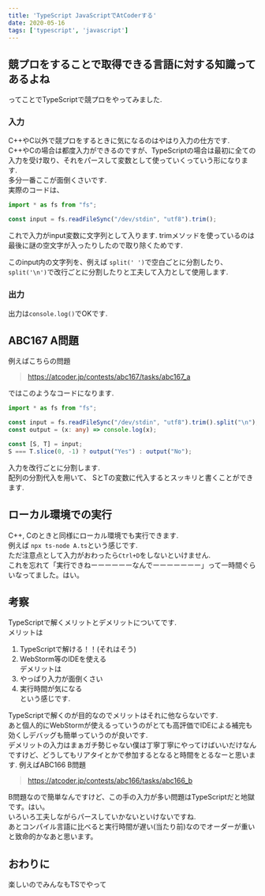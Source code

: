 ```yaml
---
title: 'TypeScript JavaScriptでAtCoderする'
date: 2020-05-16
tags: ['typescript', 'javascript']
---
```


## 競プロをすることで取得できる言語に対する知識ってあるよね

ってことでTypeScriptで競プロをやってみました.

### 入力

C++やC以外で競プロをするときに気になるのはやはり入力の仕方です.\
C++やCの場合は都度入力ができるのですが、TypeScriptの場合は最初に全ての入力を受け取り、それをパースして変数として使っていくっていう形になります.\
多分一番ここが面倒くさいです.\
実際のコードは、

```typescript
import * as fs from "fs";

const input = fs.readFileSync("/dev/stdin", "utf8").trim();
```

これで入力がinput変数に文字列として入ります. trimメソッドを使っているのは最後に謎の空文字が入ったりしたので取り除くためです.

このinput内の文字列を、例えば `split(' ')`で空白ごとに分割したり、
`split('\n')`で改行ごとに分割したりと工夫して入力として使用します.

### 出力

出力は`console.log()`でOKです.

## ABC167 A問題

例えばこちらの問題

> https://atcoder.jp/contests/abc167/tasks/abc167_a

ではこのようなコードになります.

```typescript
import * as fs from "fs";

const input = fs.readFileSync("/dev/stdin", "utf8").trim().split("\n");
const output = (x: any) => console.log(x);

const [S, T] = input;
S === T.slice(0, -1) ? output("Yes") : output("No");
```

入力を改行ごとに分割します.\
配列の分割代入を用いて、 SとTの変数に代入するとスッキリと書くことができます.

## ローカル環境での実行

C++, Cのときと同様にローカル環境でも実行できます.\
例えば `npx ts-node A.ts`という感じです.\
ただ注意点として入力がおわったら`Ctrl+D`をしないといけません.\
これを忘れて「実行できねーーーーーーなんでーーーーーーー」って一時間ぐらいなってました。はい。

## 考察

TypeScriptで解くメリットとデメリットについてです.\
メリットは

1. TypeScriptで解ける！！(それはそう)
2. WebStorm等のIDEを使える\
   デメリットは
3. やっぱり入力が面倒くさい
4. 実行時間が気になる\
   という感じです.

TypeScriptで解くのが目的なのでメリットはそれに他ならないです.\
あと個人的にWebStormが使えるっていうのがとても高評価でIDEによる補完も効くしデバッグも簡単っていうのが良いです.\
デメリットの入力はまぁガチ勢じゃない僕は丁寧丁寧にやってけばいいだけなんですけど、どうしてもリアタイとかで参加するとなると時間をとるなーと思います.
例えばABC166 B問題

> https://atcoder.jp/contests/abc166/tasks/abc166_b

B問題なので簡単なんですけど、この手の入力が多い問題はTypeScriptだと地獄です。はい。\
いろいろ工夫しながらパースしていかないといけないですね.\
あとコンパイル言語に比べると実行時間が遅い(当たり前)なのでオーダーが重いと致命的かなあと思います。

## おわりに

楽しいのでみんなもTSでやって
